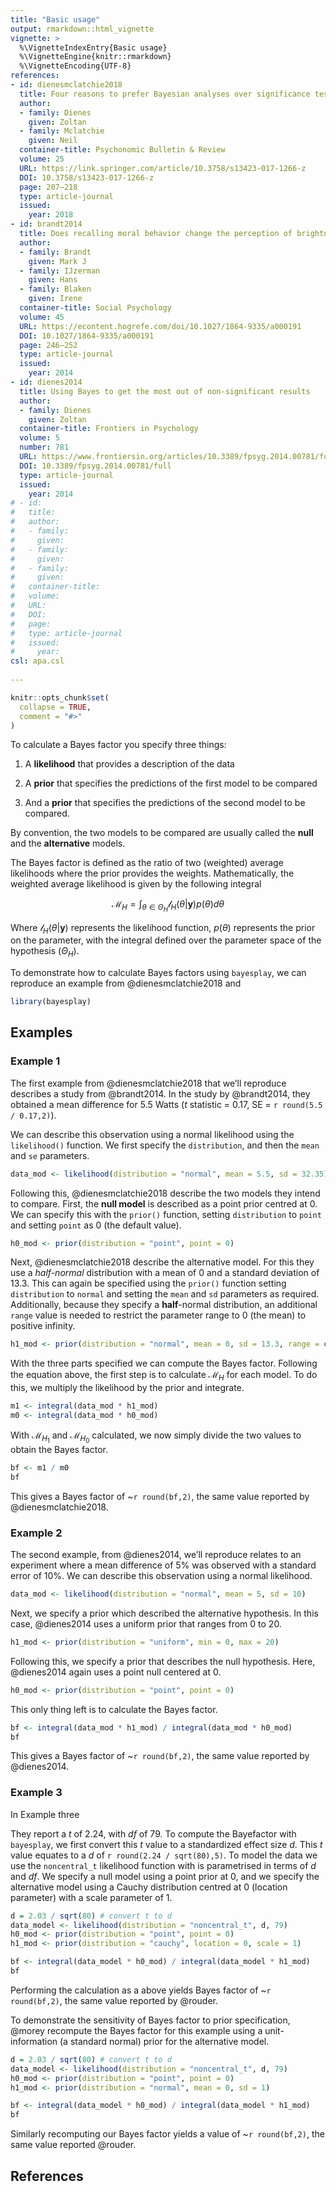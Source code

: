 ```yaml
---
title: "Basic usage"
output: rmarkdown::html_vignette
vignette: >
  %\VignetteIndexEntry{Basic usage}
  %\VignetteEngine{knitr::rmarkdown}
  %\VignetteEncoding{UTF-8}
references:
- id: dienesmclatchie2018
  title: Four reasons to prefer Bayesian analyses over significance testing
  author:
  - family: Dienes
    given: Zoltan
  - family: Mclatchie
    given: Neil
  container-title: Psychonomic Bulletin & Review
  volume: 25
  URL: https://link.springer.com/article/10.3758/s13423-017-1266-z
  DOI: 10.3758/s13423-017-1266-z
  page: 207–218
  type: article-journal
  issued:
    year: 2018
- id: brandt2014
  title: Does recalling moral behavior change the perception of brightness? 
  author:
  - family: Brandt
    given: Mark J
  - family: IJzerman
    given: Hans
  - family: Blaken
    given: Irene
  container-title: Social Psychology
  volume: 45
  URL: https://econtent.hogrefe.com/doi/10.1027/1864-9335/a000191
  DOI: 10.1027/1864-9335/a000191
  page: 246–252
  type: article-journal
  issued:
    year: 2014
- id: dienes2014
  title: Using Bayes to get the most out of non-significant results
  author:
  - family: Dienes
    given: Zoltan
  container-title: Frontiers in Psychology
  volume: 5
  number: 781
  URL: https://www.frontiersin.org/articles/10.3389/fpsyg.2014.00781/full
  DOI: 10.3389/fpsyg.2014.00781/full
  type: article-journal
  issued:
    year: 2014
# - id: 
#   title: 
#   author:
#   - family: 
#     given: 
#   - family: 
#     given: 
#   - family:
#     given: 
#   container-title: 
#   volume:
#   URL: 
#   DOI: 
#   page:
#   type: article-journal
#   issued:
#     year: 
csl: apa.csl  
  
---
```


```r
knitr::opts_chunk$set(
  collapse = TRUE,
  comment = "#>"
)
```


To calculate a Bayes factor you specify three things:

1. A **likelihood** that provides a description of the data

2. A **prior** that specifies the predictions of the first model to be compared

3. And a **prior** that specifies the predictions of the second model to be compared.

By convention, the two models to be compared are usually called the **null** and the **alternative** models. 

The Bayes factor is defined as the ratio of two (weighted) average likelihoods where the prior provides the weights.
Mathematically, the weighted average likelihood is given by the following integral 

$$\mathcal{M}_H = \int_{\theta\in\Theta_H}\mathcal{l}_H(\theta|\mathbf{y})p(\theta)d\theta$$

Where $\mathcal{l}_H(\theta|\mathbf{y})$ represents the likelihood function, $p(\theta)$ represents the prior on the
parameter, with the integral defined over the parameter space of the hypothesis ($\Theta_H$).

To demonstrate how to calculate Bayes factors using `bayesplay`, we can reproduce an example from @dienesmclatchie2018 and 


```r
library(bayesplay)
```

## Examples

### Example 1

The first example from @dienesmclatchie2018 that we'll reproduce describes a study from @brandt2014. In the study by
@brandt2014, they obtained a mean difference for 5.5 Watts (*t* statistic = 0.17, SE = `r round(5.5 / 0.17,2)`).

We can describe this observation using a normal likelihood using the `likelihood()` function. We first specify the
`distribution`, and then the `mean` and `se` parameters.

```r
data_mod <- likelihood(distribution = "normal", mean = 5.5, sd = 32.35)
```

Following this, @dienesmclatchie2018 describe the two models they intend to compare. First, the **null model** is
described as a point prior centred at 0. We can specify this with the `prior()` function, setting `distribution` to
`point` and setting `point` as 0 (the default value). 

```r
h0_mod <- prior(distribution = "point", point = 0)
```

Next,  @dienesmclatchie2018 describe the alternative model. For this they use a *half-normal* distribution with a mean
of 0 and a standard deviation of 13.3. This can again be specified using the `prior()` function setting `distribution`
to `normal` and setting the `mean` and `sd` parameters as required. Additionally, because they specify a **half**-normal
distribution,  an additional `range` value is needed to restrict the parameter range to 0 (the mean) to positive
infinity. 

```r
h1_mod <- prior(distribution = "normal", mean = 0, sd = 13.3, range = c(0, Inf))
```

With the three parts specified we can compute the Bayes factor. Following the equation above, the first step is to
calculate $\mathcal{M}_H$ for each model. To do this, we multiply the likelihood by the prior and integrate.

```r
m1 <- integral(data_mod * h1_mod)
m0 <- integral(data_mod * h0_mod)
```

With $\mathcal{M}_{H_1}$ and $\mathcal{M}_{H_0}$ calculated, we now simply divide the two values to obtain the Bayes factor. 

```r
bf <- m1 / m0
bf
```

This gives a Bayes factor of ~`r round(bf,2)`, the same value reported by @dienesmclatchie2018.

### Example 2 

The second example, from @dienes2014, we'll reproduce relates to an experiment where a mean difference of 5% was observed with a standard error of 10%. We can describe this observation using a normal likelihood. 

```r
data_mod <- likelihood(distribution = "normal", mean = 5, sd = 10)
```

Next, we specify a prior which described the alternative hypothesis. In this case, @dienes2014 uses a uniform prior that ranges from 0 to 20. 

```r
h1_mod <- prior(distribution = "uniform", min = 0, max = 20)
```

Following this, we specify a prior that describes the null hypothesis. Here, @dienes2014 again uses a point null centered at 0. 

```r
h0_mod <- prior(distribution = "point", point = 0)
```

This only thing left is to calculate the Bayes factor.

```r
bf <- integral(data_mod * h1_mod) / integral(data_mod * h0_mod)
bf
```

This gives a Bayes factor of ~`r round(bf,2)`, the same value reported by @dienes2014.

### Example 3

In Example three 

They report a *t* of 2.24, with *df* of 79. To compute the Bayefactor with `bayesplay`, we first convert this *t* value to a standardized effect size *d*. This *t* value equates to a *d* of `r round(2.24 / sqrt(80),5)`. To model the data we use the `noncentral_t` likelihood function with is parametrised in terms of *d* and *df*. We specify a null model using a point prior at 0, and we specify the alternative model using a Cauchy distribution centred at 0 (location parameter) with a scale parameter of 1. 

```r
d = 2.03 / sqrt(80) # convert t to d
data_model <- likelihood(distribution = "noncentral_t", d, 79)
h0_mod <- prior(distribution = "point", point = 0)
h1_mod <- prior(distribution = "cauchy", location = 0, scale = 1)

bf <- integral(data_model * h0_mod) / integral(data_model * h1_mod)
bf
```

Performing the calculation as a above yields Bayes factor of ~`r round(bf,2)`, the same value reported by @rouder.

To demonstrate the sensitivity of Bayes factor to prior specification, @morey recompute the Bayes factor for this example using a unit-information (a standard normal) prior for the alternative model. 

```r
d = 2.03 / sqrt(80) # convert t to d
data_model <- likelihood(distribution = "noncentral_t", d, 79)
h0_mod <- prior(distribution = "point", point = 0)
h1_mod <- prior(distribution = "normal", mean = 0, sd = 1)

bf <- integral(data_model * h0_mod) / integral(data_model * h1_mod)
bf

```

Similarly recomputing our Bayes factor yields a value of ~`r round(bf,2)`, the same value reported @rouder.



## References
